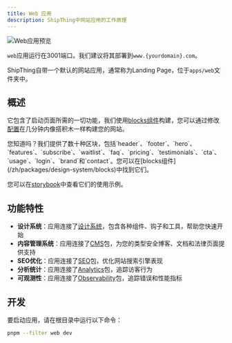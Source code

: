 ```yaml
---
title: Web 应用
description: ShipThing中网站应用的工作原理
---
```


<Frame>
  <img src="/images/web.png" alt="Web应用预览" />
</Frame>

<Tip>`web`应用运行在3001端口。我们建议将其部署到`www.{yourdomain}.com`。</Tip>

ShipThing自带一个默认的网站应用，通常称为Landing Page，位于`apps/web`文件夹中。

## 概述

它包含了启动页面所需的一切功能，我们使用[blocks组件](/zh/packages/design-system/blocks)构建，您可以通过修改[配置](/zh/setup/configuration/app-config)在几分钟内像搭积木一样构建您的网站。

<Tip>
  您知道吗？我们提供了数十种区块，包括`header`、`footer`、`hero`、`features`、`subscribe`、`waitlist`、`faq`、`pricing`、`testimonials`、`cta`、`usage`、`login`、`brand`和`contact`。您可以在[blocks组件](/zh/packages/design-system/blocks)中找到它们。
  
  您可以在[storybook](/zh/apps/storybook)中查看它们的使用示例。
</Tip>

## 功能特性

- **设计系统**：应用连接了[设计系统](/zh/packages/design-system)，包含各种组件、钩子和工具，帮助您快速开始
- **内容管理系统**：应用连接了[CMS](/zh/packages/cms)包，为您的类型安全博客、文档和法律页面提供支持
- **SEO优化**：应用连接了[SEO](/zh/packages/seo)包，优化网站搜索引擎表现
- **分析统计**：应用连接了[Analytics](/zh/packages/analytics)包，追踪访客行为
- **可观测性**：应用连接了[Observability](/zh/packages/observability)包，追踪错误和性能指标

## 开发

要启动应用，请在根目录中运行以下命令：

```sh Terminal
pnpm --filter web dev
```